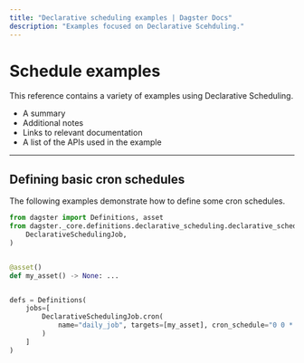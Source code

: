 ```yaml
---
title: "Declarative scheduling examples | Dagster Docs"
description: "Examples focused on Declarative Scehduling."
---
```


# Schedule examples

This reference contains a variety of examples using Declarative Scheduling.

- A summary
- Additional notes
- Links to relevant documentation
- A list of the APIs used in the example

---

## Defining basic cron schedules

The following examples demonstrate how to define some cron schedules.

```python file=/concepts/declarative_scheduling/single_asset_cron.py
from dagster import Definitions, asset
from dagster._core.definitions.declarative_scheduling.declarative_scheduling_job import (
    DeclarativeSchedulingJob,
)


@asset()
def my_asset() -> None: ...


defs = Definitions(
    jobs=[
        DeclarativeSchedulingJob.cron(
            name="daily_job", targets=[my_asset], cron_schedule="0 0 * * *"
        )
    ]
)
```
